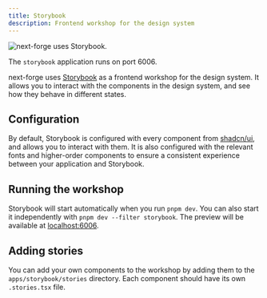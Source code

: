 ```yaml
---
title: Storybook
description: Frontend workshop for the design system
---
```


<Frame>
  <img src="/images/storybook.png" alt="next-forge uses Storybook." />
</Frame>

<Tip>The `storybook` application runs on port 6006.</Tip>

next-forge uses [Storybook](https://storybook.js.org/) as a frontend workshop for the design system. It allows you to interact with the components in the design system, and see how they behave in different states.

## Configuration

By default, Storybook is configured with every component from [shadcn/ui](https://ui.shadcn.com/), and allows you to interact with them. It is also configured with the relevant fonts and higher-order components to ensure a consistent experience between your application and Storybook.

## Running the workshop

Storybook will start automatically when you run `pnpm dev`. You can also start it independently with `pnpm dev --filter storybook`. The preview will be available at [localhost:6006](http://localhost:6006).

## Adding stories

You can add your own components to the workshop by adding them to the `apps/storybook/stories` directory. Each component should have its own `.stories.tsx` file.
